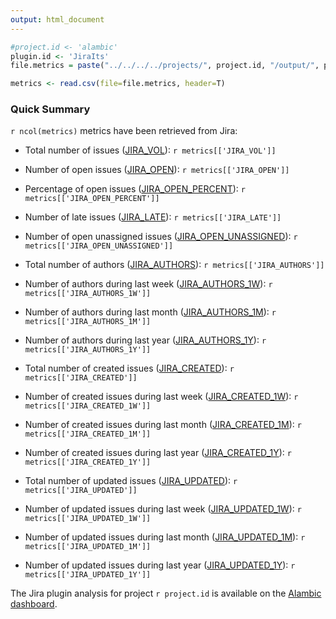 ```yaml
---
output: html_document
---
```


```r
#project.id <- 'alambic'
plugin.id <- 'JiraIts'
file.metrics = paste("../../../../projects/", project.id, "/output/", project.id, "_jira.csv", sep="")

metrics <- read.csv(file=file.metrics, header=T)
```

### <a name="quick-summary"></a>Quick Summary

``r ncol(metrics)`` metrics have been retrieved from Jira:

* Total number of issues ([JIRA_VOL](/documentation/metrics#JIRA_VOL)): ``r metrics[['JIRA_VOL']]``
* Number of open issues ([JIRA_OPEN](/documentation/metrics#JIRA_OPEN)): ``r metrics[['JIRA_OPEN']]``
* Percentage of open issues ([JIRA_OPEN_PERCENT](/documentation/metrics#JIRA_OPEN_PERCENT)): ``r metrics[['JIRA_OPEN_PERCENT']]``
* Number of late issues ([JIRA_LATE](/documentation/metrics#JIRA_LATE)): ``r metrics[['JIRA_LATE']]``
* Number of open unassigned issues ([JIRA_OPEN_UNASSIGNED](/documentation/metrics#JIRA_OPEN_UNASSIGNED)): ``r metrics[['JIRA_OPEN_UNASSIGNED']]``

* Total number of authors ([JIRA_AUTHORS](/documentation/metrics#JIRA_AUTHORS)): ``r metrics[['JIRA_AUTHORS']]``
* Number of authors during last week ([JIRA_AUTHORS_1W](/documentation/metrics#JIRA_AUTHORS_1W)): ``r metrics[['JIRA_AUTHORS_1W']]``
* Number of authors during last month ([JIRA_AUTHORS_1M](/documentation/metrics#JIRA_AUTHORS_1M)): ``r metrics[['JIRA_AUTHORS_1M']]``
* Number of authors during last year ([JIRA_AUTHORS_1Y](/documentation/metrics#JIRA_AUTHORS_1Y)): ``r metrics[['JIRA_AUTHORS_1Y']]``

* Total number of created issues ([JIRA_CREATED](/documentation/metrics#JIRA_CREATED)): ``r metrics[['JIRA_CREATED']]``
* Number of created issues during last week ([JIRA_CREATED_1W](/documentation/metrics#JIRA_CREATED_1W)): ``r metrics[['JIRA_CREATED_1W']]``
* Number of created issues during last month ([JIRA_CREATED_1M](/documentation/metrics#JIRA_CREATED_1M)): ``r metrics[['JIRA_CREATED_1M']]``
* Number of created issues during last year ([JIRA_CREATED_1Y](/documentation/metrics#JIRA_CREATED_1Y)): ``r metrics[['JIRA_CREATED_1Y']]``

* Total number of updated issues ([JIRA_UPDATED](/documentation/metrics#JIRA_UPDATED)): ``r metrics[['JIRA_UPDATED']]``
* Number of updated issues during last week ([JIRA_UPDATED_1W](/documentation/metrics#JIRA_UPDATED_1W)): ``r metrics[['JIRA_UPDATED_1W']]``
* Number of updated issues during last month ([JIRA_UPDATED_1M](/documentation/metrics#JIRA_UPDATED_1M)): ``r metrics[['JIRA_UPDATED_1M']]``
* Number of updated issues during last year ([JIRA_UPDATED_1Y](/documentation/metrics#JIRA_UPDATED_1Y)): ``r metrics[['JIRA_UPDATED_1Y']]``

The Jira plugin analysis for project ``r project.id`` is available on the [Alambic dashboard](/projects/`r project.id`/JiraIts/jira_its.html).

